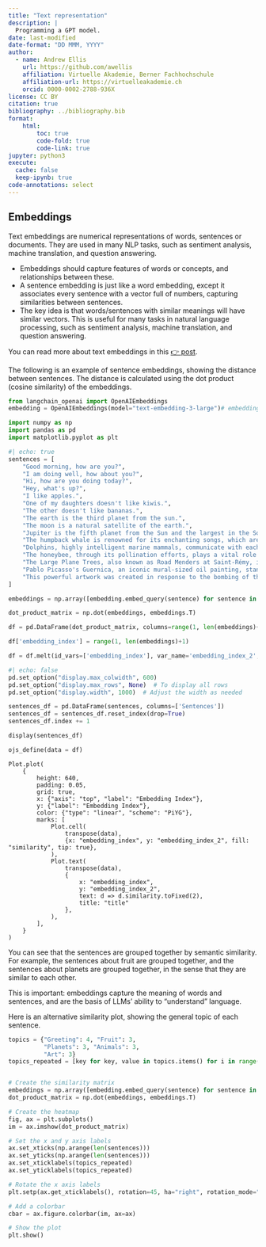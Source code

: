 ```yaml
---
title: "Text representation"
description: |
  Programming a GPT model.
date: last-modified
date-format: "DD MMM, YYYY"
author: 
  - name: Andrew Ellis
    url: https://github.com/awellis
    affiliation: Virtuelle Akademie, Berner Fachhochschule
    affiliation-url: https://virtuelleakademie.ch
    orcid: 0000-0002-2788-936X
license: CC BY
citation: true
bibliography: ../bibliography.bib
format:
    html:
        toc: true
        code-fold: true
        code-link: true
jupyter: python3
execute: 
  cache: false
  keep-ipynb: true
code-annotations: select
---
```



## Embeddings

Text embeddings are numerical representations of words, sentences or documents. They are used in many NLP tasks, such as sentiment analysis, machine translation, and question answering.

- Embeddings should capture features of words or concepts, and relationships between these.
- A sentence embedding is just like a word embedding, except it associates every sentence with a vector full of numbers, capturing similarities between sentences. 
- The key idea is that words/sentences with similar meanings will have similar vectors. This is useful for many tasks in natural language processing, such as sentiment analysis, machine translation, and question answering.

You can read more about text embeddings in this [👉 post](https://docs.cohere.com/docs/text-embeddings).

The following is an example of sentence embeddings, showing the distance between sentences. The distance is calculated using the dot product (cosine similarity) of the embeddings.

<!-- #TODO: use Hugging Face sentence transformers-->
<!-- #TODO: use UMAP -->

```python
from langchain_openai import OpenAIEmbeddings
embedding = OpenAIEmbeddings(model="text-embedding-3-large")# embedding = OpenAIEmbeddings()

import numpy as np
import pandas as pd
import matplotlib.pyplot as plt
```

```python
#| echo: true
sentences = [
    "Good morning, how are you?",
    "I am doing well, how about you?",
    "Hi, how are you doing today?",
    "Hey, what's up?",
    "I like apples.",
    "One of my daughters doesn't like kiwis.",
    "The other doesn't like bananas.",
    "The earth is the third planet from the sun.",
    "The moon is a natural satellite of the earth.",
    "Jupiter is the fifth planet from the Sun and the largest in the Solar System.",
    "The humpback whale is renowned for its enchanting songs, which are believed to serve various purposes, including communication, mating, and navigation during migration.",
    "Dolphins, highly intelligent marine mammals, communicate with each other using a complex system of clicks, whistles, and body language, enabling them to work together in hunting and navigation.",
    "The honeybee, through its pollination efforts, plays a vital role in agriculture, contributing to the growth of many of the fruits and vegetables humans rely on for sustenance.",
    "The Large Plane Trees, also known as Road Menders at Saint-Rémy, is an oil-on-canvas painting by Vincent van Gogh.",
    "Pablo Picasso's Guernica, an iconic mural-sized oil painting, stands as a poignant representation of the horrors of war.",
    "This powerful artwork was created in response to the bombing of the town of Guernica during the Spanish Civil War."
]
```

```python
embeddings = np.array([embedding.embed_query(sentence) for sentence in sentences])

dot_product_matrix = np.dot(embeddings, embeddings.T)

df = pd.DataFrame(dot_product_matrix, columns=range(1, len(embeddings)+1))

df['embedding_index'] = range(1, len(embeddings)+1)

df = df.melt(id_vars=['embedding_index'], var_name='embedding_index_2', value_name='similarity')
```

```python
#| echo: false
pd.set_option("display.max_colwidth", 600)
pd.set_option("display.max_rows", None)  # To display all rows
pd.set_option("display.width", 1000)  # Adjust the width as needed

sentences_df = pd.DataFrame(sentences, columns=['Sentences'])
sentences_df = sentences_df.reset_index(drop=True)
sentences_df.index += 1

display(sentences_df)
```


```python
ojs_define(data = df)
```



```ojs
Plot.plot(
    {
        height: 640,
        padding: 0.05,
        grid: true,
        x: {"axis": "top", "label": "Embedding Index"},
        y: {"label": "Embedding Index"},
        color: {"type": "linear", "scheme": "PiYG"},
        marks: [
            Plot.cell(
                transpose(data),
                {x: "embedding_index", y: "embedding_index_2", fill: "similarity", tip: true},
            ),
            Plot.text(
                transpose(data),
                {
                    x: "embedding_index",
                    y: "embedding_index_2",
                    text: d => d.similarity.toFixed(2),
                    title: "title"
                },
            ),
        ],
    }
)
```

You can see that the sentences are grouped together by semantic similarity. For example, the sentences about fruit are grouped together, and the sentences about planets are grouped together, in the sense that they are similar to each other.


This is important: embeddings capture the meaning of words and sentences, and are the basis of LLMs' ability to "understand" language. 

Here is an alternative similarity plot, showing the general topic of each sentence. 

```python
topics = {"Greeting": 4, "Fruit": 3,
          "Planets": 3, "Animals": 3,
          "Art": 3}
topics_repeated = [key for key, value in topics.items() for i in range(value)]


# Create the similarity matrix
embeddings = np.array([embedding.embed_query(sentence) for sentence in sentences])
dot_product_matrix = np.dot(embeddings, embeddings.T)

# Create the heatmap
fig, ax = plt.subplots()
im = ax.imshow(dot_product_matrix)

# Set the x and y axis labels
ax.set_xticks(np.arange(len(sentences)))
ax.set_yticks(np.arange(len(sentences)))
ax.set_xticklabels(topics_repeated)
ax.set_yticklabels(topics_repeated)

# Rotate the x axis labels
plt.setp(ax.get_xticklabels(), rotation=45, ha="right", rotation_mode="anchor")

# Add a colorbar
cbar = ax.figure.colorbar(im, ax=ax)

# Show the plot
plt.show()
```